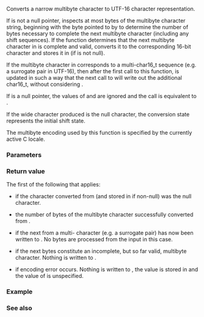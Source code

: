 {{cpp/title|mbrtoc16}}
{{cpp/string/multibyte/navbar}}
{{ddcl|header=cuchar|since=c++11|
std::size_t mbrtoc16( char16_t* pc16,
                      const char* s,
                      std::size_t n,
                      std::mbstate_t* ps );
}}

Converts a narrow multibyte character to UTF-16 character representation.

If {{c|s}} is not a null pointer, inspects at most {{c|n}} bytes of the multibyte character string, beginning with the byte pointed to by {{c|s}} to determine the number of bytes necessary to complete the next multibyte character (including any shift sequences). If the function determines that the next multibyte character in {{c|s}} is complete and valid, converts it to the corresponding 16-bit character and stores it in {{c|*pc16}} (if {{c|pc16}} is not null).

If the multibyte character in {{c|*s}} corresponds to a multi-char16_t sequence (e.g. a surrogate pair in UTF-16), then after the first call to this function, {{c|*ps}} is updated in such a way that the next call to {{tt|mbrtoc16}} will write out the additional char16_t, without considering {{c|*s}}.

If {{c|s}} is a null pointer, the values of {{c|n}} and {{c|pc16}} are ignored and the call is equivalent to {{c|std::mbrtoc16(nullptr, "", 1, ps)}}.

If the wide character produced is the null character, the conversion state {{c|*ps}} represents the initial shift state.

The multibyte encoding used by this function is specified by the currently active C locale.

===Parameters===
{{par begin}}
{{par|pc16|pointer to the location where the resulting 16-bit character will be written}}
{{par|s|pointer to the multibyte character string used as input}}
{{par|n|limit on the number of bytes in s that can be examined}}
{{par|ps|pointer to the conversion state object used when interpreting the multibyte string}}
{{par end}}

===Return value===
The first of the following that applies:
* {{c|0}} if the character converted from {{c|s}} (and stored in {{c|*pc16}} if non-null) was the null character.
* the number of bytes {{c|[1...n]}} of the multibyte character successfully converted from {{c|s}}.
* {{c|-3}} if the next {{c/core|char16_t}} from a multi-{{c/core|char16_t}} character (e.g. a surrogate pair) has now been written to {{c|*pc16}}. No bytes are processed from the input in this case.
* {{c|-2}} if the next {{c|n}} bytes constitute an incomplete, but so far valid, multibyte character. Nothing is written to {{c|*pc16}}.
* {{c|-1}} if encoding error occurs. Nothing is written to {{c|*pc16}}, the value {{lc|EILSEQ}} is stored in {{lc|errno}} and the value of {{c|*ps}} is unspecified.

===Example===
{{example
|code=
#include &lt;clocale&gt;
#include &lt;cstring&gt;
#include &lt;cuchar&gt;
#include &lt;cwchar&gt;
#include &lt;iomanip&gt;
#include &lt;iostream&gt;

int main()
{
    std::setlocale(LC_ALL, "en_US.utf8");

    std::string str = "z\u00df\u6c34\U0001F34C"; // or u8"zß水🍌"

    std::cout &lt;&lt; "Processing " &lt;&lt; str.size() &lt;&lt; " bytes: [ " &lt;&lt; std::showbase;
    for (unsigned char c: str)
        std::cout &lt;&lt; std::hex &lt;&lt; +c &lt;&lt; ' ';
    std::cout &lt;&lt; "]\n";

    std::mbstate_t state{}; // zero-initialized to initial state
    char16_t c16;
    const char* ptr = &amp;str[0], *end = &amp;str[0] + str.size();

    while (std::size_t rc = std::mbrtoc16(&amp;c16, ptr, end - ptr + 1, &amp;state))
    {
        std::cout &lt;&lt; "Next UTF-16 char: " &lt;&lt; std::hex
                  &lt;&lt; static_cast&lt;int&gt;(c16) &lt;&lt; " obtained from ";
        if (rc == (std::size_t)-3)
            std::cout &lt;&lt; "earlier surrogate pair\n";
        else if (rc == (std::size_t) - 2)
            break;
        else if (rc == (std::size_t) - 1)
            break;
        else
        {
            std::cout &lt;&lt; std::dec &lt;&lt; rc &lt;&lt; " bytes [ ";
            for (std::size_t n = 0; n &lt; rc; ++n)
                std::cout &lt;&lt; std::hex &lt;&lt; +static_cast&lt;unsigned char&gt;(ptr[n]) &lt;&lt; ' ';
            std::cout &lt;&lt; "]\n";
            ptr += rc;
        }
    }
}
|output=
Processing 10 bytes: [ 0x7a 0xc3 0x9f 0xe6 0xb0 0xb4 0xf0 0x9f 0x8d 0x8c ]
Next UTF-16 char: 0x7a obtained from 1 bytes [ 0x7a ]
Next UTF-16 char: 0xdf obtained from 2 bytes [ 0xc3 0x9f ]
Next UTF-16 char: 0x6c34 obtained from 3 bytes [ 0xe6 0xb0 0xb4 ]
Next UTF-16 char: 0xd83c obtained from 4 bytes [ 0xf0 0x9f 0x8d 0x8c ]
Next UTF-16 char: 0xdf4c obtained from earlier surrogate pair
}}

===See also===
{{dsc begin}}
{{dsc inc|cpp/string/multibyte/dsc c16rtomb}}
{{dsc inc|cpp/string/multibyte/dsc mbrtoc8}}
{{dsc inc|cpp/locale/codecvt/dsc do_in|mem=std::codecvt&lt;char16_t, char, std::mbstate_t&gt;}}
{{dsc see c|c/string/multibyte/mbrtoc16}}
{{dsc end}}

{{langlinks|de|es|fr|it|ja|pt|ru|zh}}